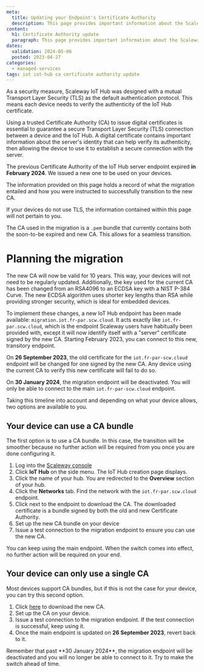```yaml
---
meta:
  title: Updating your Endpoint's Certificate Authority 
  description: This page provides important information about the Scaleway IoT Hub Certificate Authority.
content:
  h1: Certificate Authority update
  paragraph: This page provides important information about the Scaleway IoT Hub Certificate Authority.
dates:
  validation: 2024-05-06
  posted: 2023-04-27
categories:
  - managed-services
tags: iot iot-hub ca certificate authority update
---
```


As a security measure, Scaleway IoT Hub was designed with a mutual Transport Layer Security (TLS) as the default authentication protocol. This means each device needs to verify the authenticity of the IoT Hub certificate.

Using a trusted Certificate Authority (CA) to issue digital certificates is essential to guarantee a secure Transport Layer Security (TLS) connection between a device and the IoT Hub. A digital certificate contains important information about the server's identity that can help verify its authenticity, then allowing the device to use it to establish a secure connection with the server.

The previous Certificate Authority of the IoT Hub server endpoint expired **in February 2024**. We issued a new one to be used on your devices.

The information provided on this page holds a record of what the migration entailed and how you were instructed to successfully transition to the new CA.

<Message type="note">
  If your devices do not use TLS, the information contained within this page will not pertain to you.
</Message>

The CA used in the migration is a `.pem` bundle that currently contains both the soon-to-be expired and new CA. This allows for a  seamless transition.

# Planning the migration

The new CA will now be valid for 10 years. This way, your devices will not need to be regularly updated. Additionally, the key used for the current CA has been changed from an RSA4096 to an ECDSA key with a NIST P-384 Curve. The new ECDSA algorithm uses shorter key lengths than RSA while providing stronger security, which is ideal for embedded devices.

To implement these changes, a new IoT Hub endpoint has been made available: `migration.iot.fr-par.scw.cloud`. It acts exactly like `iot.fr-par.scw.cloud`, which is the endpoint Scaleway users have habitually been provided with, except it will now identify itself with a "server" certificate signed by the new CA. Starting February 2023, you can connect to this new, transitory endpoint.

On **26 September 2023**, the old certificate for the `iot.fr-par-scw.cloud` endpoint will be changed for one signed by the new CA. Any device using the current CA to verify this new certificate will fail to do so.

On **30 January 2024**, the migration endpoint will be deactivated. You will only be able to connect to the main `iot.fr-par-scw.cloud` endpoint.

Taking this timeline into account and depending on what your device allows, two options are available to you.

## Your device can use a CA bundle 

The first option is to use a CA bundle. In this case, the transition will be smoother because no further action will be required from you once you are done configuring it.

1. Log into the [Scaleway console](https://console.scaleway.com/)
2. Click **IoT Hub** on the side menu. The IoT Hub creation page displays.
3. Click the name of your hub. You are redirected to the **Overview** section of your hub.
4. Click the **Networks** tab. Find the network with the `iot.fr-par.scw.cloud` endpoint.
5. Click <Icon name="download"/> next to the endpoint to download the CA. The downloaded certificate is a bundle signed by both the old and new Certificate Authority.
6. Set up the new CA bundle on your device
7. Issue a test connection to the migration endpoint to ensure you can use the new CA.

You can keep using the main endpoint. When the switch comes into effect, no further action will be required on your end.

## Your device can only use a single CA

Most devices support CA bundles, but if this is not the case for your device, you can try this second option.

1. Click [here](https://iot.s3.nl-ams.scw.cloud/certificates/fr-par/iot-hub-ca-ecdsa.pem/) to download the new CA.
2. Set up the CA on your device.
3. Issue a test connection to the migration endpoint. If the test connection is successful, keep using it.
4. Once the main endpoint is updated on **26 September 2023**, revert back to it.

<Message type="important">
  Remember that past **30 January 2024**, the migration endpoint will be deactivated and you will no longer be able to connect to it. Try to make the switch ahead of time.
</Message>


